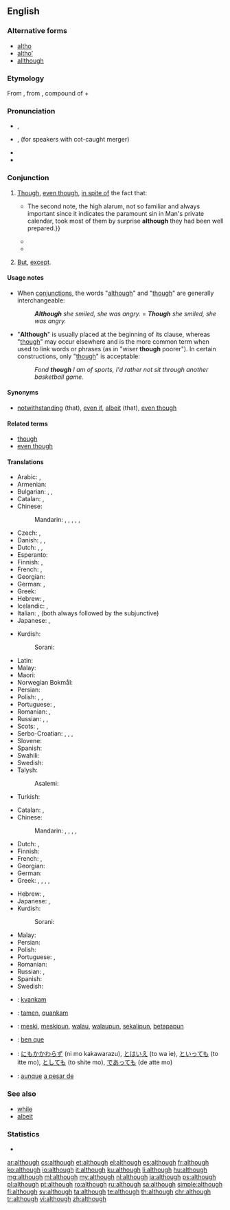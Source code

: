 ==English==

===Alternative forms===
* [[altho]] {{qualifier|informal}}
* [[altho’]]
* [[allthough]] {{qualifier|obsolete}}

===Etymology===
From {{etyl|enm|en}}, from {{etyl|ang|en}} {{term|althagh||lang=enm}}, compound of {{term|eall||lang=ang|all (emphatic)}} + {{term|þeah||lang=ang|though}}

===Pronunciation===
* {{a|UK}} {{IPA|/ɔːlˈðəʊ/}}, {{X-SAMPA|/O:l"D@U/}}
* {{a|US}} {{IPA|/ɔlˈðoʊ/}}, {{IPA|/ɑlˈðoʊ/}} (for speakers with cot-caught merger) {{X-SAMPA|/Ol"DoU/}}
* {{audio|en-us-although.ogg|Audio (US)}}
* {{rhymes|əʊ}}

===Conjunction===
{{en-con}}

# [[though|Though]], [[even though]], [[in spite of]] the fact that: {{non-gloss definition|introducing a clause that expresses a concession.}}
#*{{quote-book|year=1963|author={{w|Margery Allingham}}|title={{w|The China Governess}}
|chapter=20|url=http://openlibrary.org/works/OL2004261W
|passage=The story struck the depressingly familiar note with which true stories ring in the tried ears of experienced policemen.{{...}}The second note, the high alarum, not so familiar and always important since it indicates the paramount sin in Man's private calendar, took most of them by surprise '''although''' they had been well prepared.}}
#* {{quote-news|year=2011|date=September 29|author=Jon Smith|work=BBC Sport
|title=[http://news.bbc.co.uk/sport2/hi/football/15014632.stm Tottenham 3-1 Shamrock Rovers]
|passage=With the north London derby to come at the weekend, Spurs boss Harry Redknapp opted to rest many of his key players, '''although''' he brought back Aaron Lennon after a month out through injury.}}
#*{{quote-magazine|date=2012-03|author=Lee A. Groat|title=Gemstones
|volume=100|issue=2|page=128|magazine={{w|American Scientist}}
|url=http://www.americanscientist.org/issues/feature/2012/2/gemstones
|passage='''Although''' there are dozens of different types of gems, among the best known and most important are diamond, ruby and sapphire, emerald and other gem forms of the mineral beryl, chrysoberyl, tanzanite, tsavorite, topaz and jade.}}
#: {{usex|lang=en|'''Although''' it was very muddy, the football game went on.}}
# [[but|But]], [[except]].
#: {{usex|lang=en|It was difficult, '''although''' not as difficult as we had expected.}}

====Usage notes====
* When [[conjunction]]s, the words "[[although]]" and "[[though]]" are generally interchangeable:
*: '''''Although''' she smiled, she was angry.'' = '''''Though''' she smiled, she was angry.''
* "'''Although'''" is usually placed at the beginning of its clause, whereas "[[though]]" may occur elsewhere and is the more common term when used to link words or phrases (as in "wiser '''though''' poorer"). In certain constructions, only "[[though]]" is acceptable:
*: ''Fond '''though''' I am of sports, I'd rather not sit through another basketball game.''

====Synonyms====
* {{sense|in spite of}} [[notwithstanding]] (that), [[even if]], [[albeit]] (that), [[even though]]

====Related terms====
* [[though]]
* [[even though]]

====Translations====
{{trans-top|in spite of the fact that}}
* Arabic: {{t|ar|رغم أن|tr=raghm 'anna}} <!-- please the 2nd part -->, {{t|ar|مع أن|tr=ma3a 'anna}}
* Armenian: {{t|hy|չնայած|tr=čnayaç}}
* Bulgarian: {{t|bg|макар че}}, {{t|bg|въпреки че}}, {{t|bg|при все че}}
* Catalan: {{t|ca|tot i que}}, {{t|ca|malgrat que}}
* Chinese:
*: Mandarin: {{t|cmn|雖然|sc=Hani}}, {{t+|cmn|虽然|tr=suīrán|sc=Hani}}, {{t+|cmn|儘管|sc=Hani}}, {{t|cmn|尽管|tr=jǐnguǎn|sc=Hani}}, {{qualifier|colloquial}} {{t|cmn|雖說|sc=Hani}}, {{t+|cmn|虽说|tr=suīshuō|sc=Hani}}
* Czech: {{t+|cs|ač}}, {{t+|cs|ačkoliv}}
* Danish: {{t|da|selvom}}, {{t|da|selv om}}, {{t|da|skønt}}
* Dutch: {{t+|nl|hoewel}}, {{t+|nl|alhoewel}}, {{t+|nl|ofschoon}}
* Esperanto: {{t|eo|kvankam}}
* Finnish: {{t+|fi|vaikka}}, {{t|fi|joskin}}
* French: {{t+|fr|bien que}}, {{t+|fr|quoique}}
* Georgian: {{t|ka|მიუხედავად იმისა, რომ|sc=Geor}}
* German: {{t+|de|obwohl}}, {{t+|de|obschon}} {{qualifier|poetical}}
* Greek: {{t+|el|αν και|tr=an kai}}
* Hebrew: {{t|he|למרות ש־|tr=lamrót she-}}, {{t|he|אף על פי ש־|tr=af al pi she-}}
* Icelandic: {{t+|is|þó að}}, {{t+|is|enda þótt}}
* Italian: {{t+|it|sebbene}}, {{t+|it|benché}} (both always followed by the subjunctive)
* Japanese: {{t|ja|のに|alt=...のに|tr=...noni}}, {{t|ja|だけれども|alt=...だけれども|tr=...da keredomo}}
{{trans-mid}}
* Kurdish:
*: Sorani: {{t|ku|ئه‌گه‌رچی|tr=egerçi|sc=ku-Arab}}
* Latin: {{t+|la|quamquam}}
* Malay: {{t|ms|walau}}
* Maori: {{t|mi|ahakoa}}
* Norwegian Bokmål: {{t+|nb|selv om}}
* Persian: {{t+|fa|اگرچه|tr=agarče|sc=fa-Arab}}
* Polish: {{t+|pl|choć}}, {{t+|pl|chociaż}}, {{t|pl|mimo że}}
* Portuguese: {{t+|pt|embora}}, {{t+|pt|conquanto}}
* Romanian: {{t|ro|deși}}, {{t|ro|cu toate că}}
* Russian: {{t+|ru|хотя|tr=xotjá}}, {{t|ru|несмотря на то, что|tr=nesmotrjá na tó, što}}, {{t+|ru|хоть и|tr=xot' i}}
* Scots: {{t|sco|awtho}}, {{t|sco|altho}}
* Serbo-Croatian: {{t|sh|iako}}, {{t|sh|premda}}, {{t|sh|mada}}, {{t|sh|makar}}
* Slovene: {{t+|sl|čeprav}}
* Spanish: {{t+|es|aunque}}
* Swahili: {{t|sw|ingawa}}
* Swedish: {{t+|sv|fastän}}
* Talysh:
*: Asalemi: {{t|tly|اگمچه|tr=agamcə|sc=fa-Arab}}
* Turkish: {{t+|tr|rağmen}}
{{trans-bottom}}

{{trans-top|but}}
* Catalan: {{t|ca|tot i que}}, {{t|ca|malgrat que}}
* Chinese:
*: Mandarin: {{t+|cmn|但是|tr=dànshì|sc=Hani}}, {{t+|cmn|可是|tr=kěshì|sc=Hani}}, {{t|cmn|不過|sc=Hani}}, {{t+|cmn|不过|tr=bùguò|sc=Hani}}, {{t+|cmn|然而|tr=rán'ér|sc=Hani}}
* Dutch: {{t+|nl|hoewel}}, {{t+|nl|maar}}
* Finnish: {{t+|fi|paitsi}}
* French: {{t+|fr|bien que}}, {{t+|fr|quoique}}
* Georgian: {{t|ka|თუმცა|sc=Geor}}
* German: {{t+|de|trotzdem}}
* Greek: {{t+|el|παρά|tr=pará}}, {{t+|el|ωστόσο|tr=ostóso}}, {{t|el|παρ' όλ' αυτά|tr=par' ól' autá}}, {{t+|el|μολαταύτα|tr=molataúta}}, {{t+|el|εντούτοις|tr=entoútois}}
{{trans-mid}}
* Hebrew: {{t+|he|אבל|tr=avál}}, {{t|he|אלא|tr=éla}}
* Japanese: {{t+|ja|しかし|tr=shikashi}}, {{qualifier|colloquial}}{{t|ja|でも|tr=demo}}
* Kurdish:
*: Sorani: {{t+|ku|به‌ڵام|tr=belam|sc=ku-Arab}}
* Malay: {{t|ms|tetapi}}
* Persian: {{t+|fa|هرچند|tr=harčand|sc=fa-Arab}}
* Polish: {{t+|pl|jednakże}}
* Portuguese: {{t+|pt|embora}}, {{t+|pt|conquanto}}
* Romanian: {{t|ro|insa}}
* Russian: {{t+|ru|однако|tr=odnáko}}, {{t+|ru|хотя|tr=χotjá}}
* Spanish: {{t+|es|aunque}}
* Swedish: {{t+|sv|men}}
{{trans-bottom}}

{{checktrans-top}}
* {{ttbc|eo}}: [[kvankam]]
* {{ttbc|io}}: [[tamen]], [[quankam]]
* {{ttbc|id}}: [[meski]], [[meskipun]], [[walau]], [[walaupun]], [[sekalipun]], [[betapapun]]
* {{ttbc|ia}}: [[ben que]]
* {{ttbc|ja}}: [[にもかかわらず]] (ni mo kakawarazu), [[とはいえ]] (to wa ie), [[といっても]] (to itte mo), [[としても]] (to shite mo), [[であっても]] (de atte mo)
* {{ttbc|es}}: [[aunque]] [[a pesar de]]
{{trans-bottom}}

===See also===
* [[while]]
* [[albeit]]

===Statistics===
* {{rank|bed|living|view|532|although|knowledge|hath|table}}

[[ar:although]]
[[cs:although]]
[[et:although]]
[[el:although]]
[[es:although]]
[[fr:although]]
[[ko:although]]
[[io:although]]
[[it:although]]
[[ku:although]]
[[li:although]]
[[hu:although]]
[[mg:although]]
[[ml:although]]
[[my:although]]
[[nl:although]]
[[ja:although]]
[[ps:although]]
[[pl:although]]
[[pt:although]]
[[ro:although]]
[[ru:although]]
[[sa:although]]
[[simple:although]]
[[fi:although]]
[[sv:although]]
[[ta:although]]
[[te:although]]
[[th:although]]
[[chr:although]]
[[tr:although]]
[[vi:although]]
[[zh:although]]